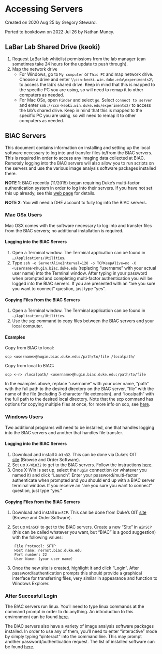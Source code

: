 # Accessing Servers {#access-server}

Created on 2020 Aug 25 by Gregory Steward.

Ported to bookdown on 2022 Jul 26 by Nathan Muncy.

## LaBar Lab Shared Drive (keoki)

1. Request LaBar lab whitelist permissions from the lab manager 
(can sometimes take 24 hours for the update to push through).
2. Map the network drive
    + For Windows, go to `My computer` or `This PC` and map network drive. 
    Choose a drive and enter `\\ccn-keoki.win.duke.edu\experiments2\` to access 
    the lab's shared drive. Keep in mind that this is mapped to the specific PC 
    you are using, so will need to remap it to other computers as needed.
    + For Mac OSx, open `Finder` and select `go`. Select `connect to server` 
    and enter `smb://ccn-keoki.win.duke.edu/experiments2/` to access the lab's 
    shared drive. Keep in mind that this is mapped to the specific PC you are 
    using, so will need to remap it to other computers as needed.

## BIAC Servers

This document contains information on installing and setting up the local 
software necessary to log into and transfer files to/from the BIAC servers. 
This is required in order to access any imaging data collected at BIAC. 
Remotely logging into the BIAC servers will also allow you to run scripts on 
the servers and use the various image analysis software packages installed there.

**NOTE 1**: BIAC recently (11/2015) began requiring Duke’s multi-factor 
authentication system in order to log into their servers. If you have not set 
this up already, see this 
[web page](https://oit.duke.edu/net-security/security/multi-factor-authentication.php) 
for details.

**NOTE 2**: You will need a DHE account to fully log into the BIAC servers.

### Mac OSx Users

Mac OSX comes with the software necessary to log into and transfer files from 
the BIAC servers; no additional installation is required.

#### Logging into the BIAC Servers

1. Open a Terminal window. The Terminal application can be found in 
  `…/Applications/Utilities`.
2. Type `ssh -o ServerAliveInterval=120 -o TCPKeepAlive=no -X <username>@hugin.biac.duke.edu` 
  (replacing “username” with your actual user name) into the Terminal window. 
  After typing in your password when prompted and completing multi-factor 
  authentication you will be logged into the BIAC servers. If you are presented 
  with an “are you sure you want to connect” question, just type “yes”.
  
#### Copying Files from the BIAC Servers

1. Open a Terminal window. The Terminal application can be found in 
  `…/Applications/Utilities`.
2. Use the `scp` command to copy files between the BIAC servers and your 
  local computer.

#### Examples

Copy from BIAC to local:

`scp <username>@hugin.biac.duke.edu:/path/to/file /localpath/`

Copy from local to BIAC:

`scp <-r> /localpath/ <username>@hugin.biac.duke.edu:/path/to/file`

In the examples above, replace “username” with your user name, “path” with the 
full path to the desired directory on the BIAC server, “file” with the name of 
the file (including 3-character file extension), and “localpath” with the full 
path to the desired local directory. Note that the scp command has options 
for copying multiple files at once, for more info on scp, see [here](http://man7.org/linux/man-pages/man1/scp.1.html).

### Windows Users

Two additional programs will need to be installed, one that handles logging 
into the BIAC servers and another that handles file transfer.

#### Logging into the BIAC Servers

1. Download and install `X-Win32`. This can be done via Duke’s OIT     
  [site](http://oit.duke.edu/comp-print/software/index.php) 
  (Browse and Order Software).
2. Set up `X-Win32` to get to the BIAC servers. Follow the instructions [here](https://wiki.biac.duke.edu/biac:cluster:access).
3. Once X-Win is set up, select the `hugin` connection (or whatever you named 
  it) and click “Launch”. Enter your password/multi-factor authenticate when 
  prompted and you should end up with a BIAC server terminal window. If you 
  receive an “are you sure you want to connect” question, just type “yes.”

#### Copying Files from the BIAC Servers

1. Download and install `WinSCP`. This can be done from Duke’s OIT 
  [site](http://oit.duke.edu/comp-print/software/index.php) 
  (Browse and Order Software).
2. Set up `WinSCP` to get to the BIAC servers. Create a new “Site” in `WinSCP`
  (this can be called whatever you want, but “BIAC” is a good suggestion) with 
  the following values:
  
        File Protocol: SFTP
        Host name: nernst.biac.duke.edu
        Port number: 22
        User Name: (your user name)

3. Once the new site is created, highlight it and click “Login”. After 
  password/authentication prompts this should provide a graphical interface 
  for transferring files, very similar in appearance and function to Windows 
  Explorer.

### After Succesful Login

The BIAC servers run linux. You’ll need to type linux commands at the command 
prompt in order to do anything. An introduction to this environment can be 
found [here](http://linuxcommand.org/lc3_learning_the_shell.php).

The BIAC servers also have a variety of image analysis software packages 
installed. In order to use any of them, you’ll need to enter “interactive” mode 
by simply typing “qinteract” into the command line. This may prompt another 
password/authentication request. The list of installed software can be found 
[here](https://wiki.biac.duke.edu/biac:cluster:packages).



